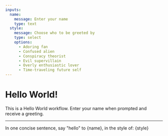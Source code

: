 ```yaml
---
inputs:
  name:
    message: Enter your name
    type: text
  style:
    message: Choose who to be greeted by
    type: select
    options:
      - Adoring fan
      - Confused alien
      - Conspiracy theorist
      - Evil supervillain
      - Overly enthusiastic lover
      - Time-traveling future self
---
```


# Hello World!

This is a Hello World workflow. Enter your name when prompted and receive a greeting.

---

In one concise sentence, say "hello" to {name}, in the style of: {style}

<GenerateText as="greeting" model="openai:gpt-4o-mini" />
